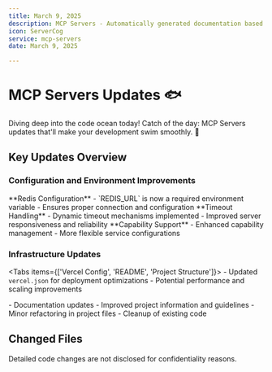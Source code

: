 ```yaml
---
title: March 9, 2025
description: MCP Servers - Automatically generated documentation based on Git activity.
icon: ServerCog
service: mcp-servers
date: March 9, 2025

---
```


# MCP Servers Updates 🐟

<Callout type="info">
  Diving deep into the code ocean today! Catch of the day: MCP Servers updates that'll make your development swim smoothly. 🎣
</Callout>

## Key Updates Overview

### Configuration and Environment Improvements

<Steps>
  <Step>
    **Redis Configuration**
    - `REDIS_URL` is now a required environment variable
    - Ensures proper connection and configuration
  </Step>
  
  <Step>
    **Timeout Handling**
    - Dynamic timeout mechanisms implemented
    - Improved server responsiveness and reliability
  </Step>
  
  <Step>
    **Capability Support**
    - Enhanced capability management
    - More flexible service configurations
  </Step>
</Steps>

### Infrastructure Updates

<Tabs items={['Vercel Config', 'README', 'Project Structure']}>
  <Tab value="Vercel Config">
    - Updated `vercel.json` for deployment optimizations
    - Potential performance and scaling improvements
  </Tab>
  
  <Tab value="README">
    - Documentation updates
    - Improved project information and guidelines
  </Tab>
  
  <Tab value="Project Structure">
    - Minor refactoring in project files
    - Cleanup of existing code
  </Tab>
</Tabs>

## Changed Files

<Files>
  <Folder name="project" defaultOpen>
    <File name="README.md" />
    <File name="vercel.json" />
    <Folder name="lib">
      <File name="mcp-api-handler.ts" />
    </Folder>
    <Folder name="api">
      <File name="server.ts" />
    </Folder>
  </Folder>
</Files>

<Callout type="warn">
  Detailed code changes are not disclosed for confidentiality reasons.
</Callout>